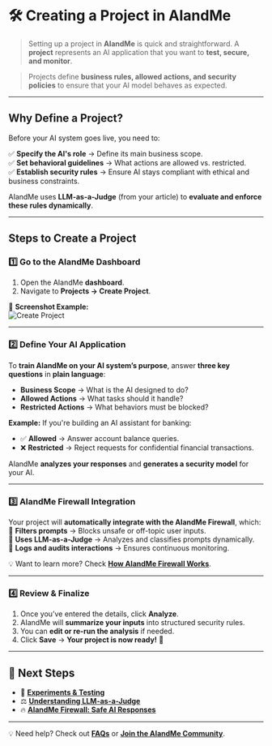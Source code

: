 # 🛠️ Creating a Project in AIandMe  

> Setting up a project in **AIandMe** is quick and straightforward. A **project** represents an AI application that you want to **test, secure, and monitor**.  

> Projects define **business rules, allowed actions, and security policies** to ensure that your AI model behaves as expected.  

---

## **Why Define a Project?**  
Before your AI system goes live, you need to:

✅ **Specify the AI's role** → Define its main business scope.  
✅ **Set behavioral guidelines** → What actions are allowed vs. restricted.  
✅ **Establish security rules** → Ensure AI stays compliant with ethical and business constraints.  

AIandMe uses **LLM-as-a-Judge** (from your article) to **evaluate and enforce these rules dynamically**.

---

## **Steps to Create a Project**  

### **1️⃣ Go to the AIandMe Dashboard**  
1. Open the AIandMe **dashboard**.  
2. Navigate to **Projects → Create Project**.  

📌 **Screenshot Example:**  
![Create Project](./create_project.png)  

---

### **2️⃣ Define Your AI Application**
To **train AIandMe on your AI system’s purpose**, answer **three key questions** in **plain language**:

- **Business Scope** → What is the AI designed to do?  
- **Allowed Actions** → What tasks should it handle?  
- **Restricted Actions** → What behaviors must be blocked?  

**Example:** If you're building an AI assistant for banking:  

- ✅ **Allowed** → Answer account balance queries.  
- ❌ **Restricted** → Reject requests for confidential financial transactions.  

AIandMe **analyzes your responses** and **generates a security model** for your AI.  

---

### **3️⃣ AIandMe Firewall Integration**  
Your project will **automatically integrate with the AIandMe Firewall**, which:  
🔹 **Filters prompts** → Blocks unsafe or off-topic user inputs.  
🔹 **Uses LLM-as-a-Judge** → Analyzes and classifies prompts dynamically.  
🔹 **Logs and audits interactions** → Ensures continuous monitoring.  

💡 Want to learn more? Check **[How AIandMe Firewall Works](aiandme_firewall)**.

---

### **4️⃣ Review & Finalize**
1. Once you’ve entered the details, click **Analyze**.  
2. AIandMe will **summarize your inputs** into structured security rules.  
3. You can **edit or re-run the analysis** if needed.  
4. Click **Save** → **Your project is now ready!** 🚀  

---

## **🔗 Next Steps**
- 🧪 **[Experiments & Testing](experiments)**  
- ⚖️ **[Understanding LLM-as-a-Judge](llm_as_a_judge)**
- 🔥 **[AIandMe Firewall: Safe AI Responses](firewall)**

---

💡 Need help? Check out **[FAQs](faqs)** or **[Join the AIandMe Community](community)**.
